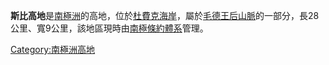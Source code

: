 {{coord|85|13|S|171|15|W|display=title}}

'''斯比高地'''是[[南極洲|南極洲]]的高地，位於[[杜費克海岸|杜費克海岸]]，屬於[[毛德王后山脈|毛德王后山脈]]的一部分，長28公里、寬9公里，該地區現時由[[南極條約體系|南極條約體系]]管理。

{{DEFAULTSORT:Seabee Heights}}
[[Category:南極洲高地|Category:南極洲高地]]


{{DufekCoast-geo-stub}}